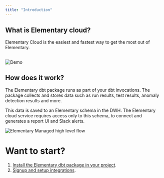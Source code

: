 ```yaml
---
title: "Introduction"
---
```


## What is Elementary cloud?

Elementary Cloud is the easiest and fastest way to get the most out of Elementary.

<Card title="Signup to Elementary Cloud" href="https://t2taztilhde.typeform.com/to/ObfMbxB5?utm_source=docs&utm_medium=cloud_docs&utm_content=v1">
</Card>

##

<Frame>
  <img
    src="https://raw.githubusercontent.com/elementary-data/elementary/master/static/report_ui.gif"
    alt="Demo"
  />
</Frame>


## How does it work?

The Elementary dbt package runs as part of your dbt invocations.
The package collects and stores data such as run results, test results, anomaly detection results and more.

This data is saved to an Elementary schema in the DWH.
The Elementary cloud service requires access only to this schema, to connect and generates a report UI and Slack alerts.

<img
src="/pics/elementary-managed.png"
alt="Elementary Managed high level flow"
/>


# Want to start?

1. [Install the Elementary dbt package in your project](/cloud/onboarding/quickstart-dbt-package). 
2. [Signup and setup integrations](/cloud/onboarding/signup). 

<Card title="Signup to Elementary Cloud" href="https://t2taztilhde.typeform.com/to/ObfMbxB5?utm_source=docs&utm_medium=cloud_docs&utm_content=v1">
</Card>